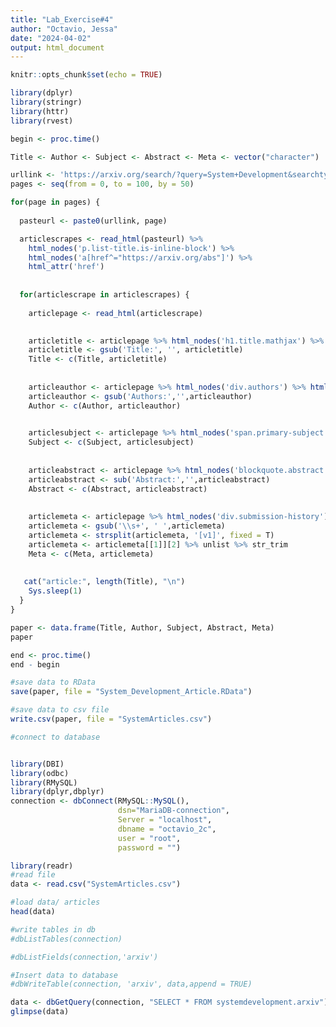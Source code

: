 ```yaml
---
title: "Lab_Exercise#4"
author: "Octavio, Jessa"
date: "2024-04-02"
output: html_document
---
```




```r
knitr::opts_chunk$set(echo = TRUE)
```


```r
library(dplyr)
library(stringr)
library(httr)
library(rvest)

begin <- proc.time()

Title <- Author <- Subject <- Abstract <- Meta <- vector("character")

urllink <- 'https://arxiv.org/search/?query=System+Development&searchtype=all&source=header'
pages <- seq(from = 0, to = 100, by = 50)

for(page in pages) {
  
  pasteurl <- paste0(urllink, page)

  articlescrapes <- read_html(pasteurl) %>% 
    html_nodes('p.list-title.is-inline-block') %>% 
    html_nodes('a[href^="https://arxiv.org/abs"]') %>% 
    html_attr('href')
  
  
  for(articlescrape in articlescrapes) {
  
    articlepage <- read_html(articlescrape)

    
    articletitle <- articlepage %>% html_nodes('h1.title.mathjax') %>% html_text(TRUE)
    articletitle <- gsub('Title:', '', articletitle)
    Title <- c(Title, articletitle)
    
    
    articleauthor <- articlepage %>% html_nodes('div.authors') %>% html_text(TRUE)
    articleauthor <- gsub('Authors:','',articleauthor)
    Author <- c(Author, articleauthor)
    

    articlesubject <- articlepage %>% html_nodes('span.primary-subject') %>% html_text(TRUE)
    Subject <- c(Subject, articlesubject)
    
  
    articleabstract <- articlepage %>% html_nodes('blockquote.abstract.mathjax') %>% html_text(TRUE)
    articleabstract <- sub('Abstract:','',articleabstract)
    Abstract <- c(Abstract, articleabstract)
    
  
    articlemeta <- articlepage %>% html_nodes('div.submission-history') %>% html_text(TRUE)
    articlemeta <- gsub('\\s+', ' ',articlemeta)
    articlemeta <- strsplit(articlemeta, '[v1]', fixed = T)
    articlemeta <- articlemeta[[1]][2] %>% unlist %>% str_trim
    Meta <- c(Meta, articlemeta)
    
    
   cat("article:", length(Title), "\n")
    Sys.sleep(1)
  }
}

paper <- data.frame(Title, Author, Subject, Abstract, Meta)
paper

end <- proc.time()
end - begin 

#save data to RData
save(paper, file = "System_Development_Article.RData")

#save data to csv file
write.csv(paper, file = "SystemArticles.csv")

```



```r
#connect to database 


library(DBI)
library(odbc)
library(RMySQL)
library(dplyr,dbplyr)
connection <- dbConnect(RMySQL::MySQL(),
                        dsn="MariaDB-connection",
                        Server = "localhost",
                        dbname = "octavio_2c", 
                        user = "root", 
                        password = "") 

```

```r
library(readr)
#read file 
data <- read.csv("SystemArticles.csv")

#load data/ articles
head(data)

```

```r
#write tables in db
#dbListTables(connection)

#dbListFields(connection,'arxiv')

#Insert data to database
#dbWriteTable(connection, 'arxiv', data,append = TRUE)
```



```r
data <- dbGetQuery(connection, "SELECT * FROM systemdevelopment.arxiv")
glimpse(data)
```

